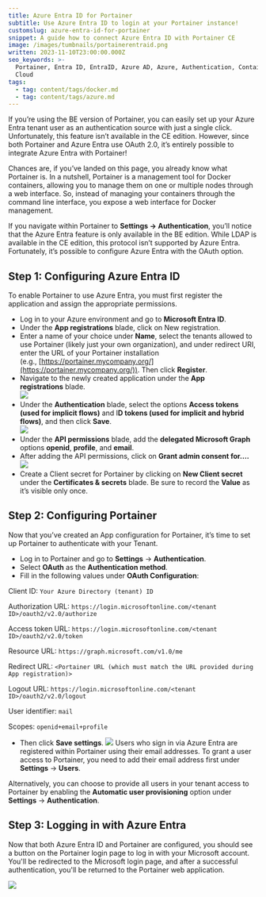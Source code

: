 ```yaml
---
title: Azure Entra ID for Portainer
subtitle: Use Azure Entra ID to login at your Portainer instance!
customslug: azure-entra-id-for-portainer
snippet: A guide how to connect Azure Entra ID with Portainer CE
image: /images/tumbnails/portainerentraid.png
written: 2023-11-10T23:00:00.000Z
seo_keywords: >-
  Portainer, Entra ID, EntraID, Azure AD, Azure, Authentication, Container,
  Cloud
tags:
  - tag: content/tags/docker.md
  - tag: content/tags/azure.md
---
```


If you’re using the BE version of Portainer, you can easily set up your Azure Entra tenant user as an authentication source with just a single click. Unfortunately, this feature isn’t available in the CE edition. However, since both Portainer and Azure Entra use OAuth 2.0, it’s entirely possible to integrate Azure Entra with Portainer!

Chances are, if you’ve landed on this page, you already know what Portainer is. In a nutshell, Portainer is a management tool for Docker containers, allowing you to manage them on one or multiple nodes through a web interface. So, instead of managing your containers through the command line interface, you expose a web interface for Docker management.

If you navigate within Portainer to **Settings -> Authentication**, you’ll notice that the Azure Entra feature is only available in the BE edition. While LDAP is available in the CE edition, this protocol isn’t supported by Azure Entra. Fortunately, it’s possible to configure Azure Entra with the OAuth option.

## Step 1: Configuring Azure Entra ID

To enable Portainer to use Azure Entra, you must first register the application and assign the appropriate permissions.

* Log in to your Azure environment and go to **Microsoft Entra ID**.
* Under the **App registrations** blade, click on New registration.
* Enter a name of your choice under **Name**, select the tenants allowed to use Portainer (likely just your own organization), and under redirect URI, enter the URL of your Portainer installation (e.g., [https://portainer.mycompany.org/](https://portainer.mycompany.org/)). Then click **Register**.
* Navigate to the newly created application under the **App registrations** blade.\
  ![](/images/post-images/entra-portainer/azure-entra-id-for-portainer-1.png)
* Under the **Authentication** blade, select the options **Access tokens (used for implicit flows)** and I**D tokens (used for implicit and hybrid flows)**, and then click **Save**.\
  ![](/images/post-images/entra-portainer/azure-entra-id-for-portainer-2.png)
* Under the **API permissions** blade, add the **delegated Microsoft Graph** options **openid**, **profile**, and **email**.
* After adding the API permissions, click on **Grant admin consent for….**\
  ![](/images/post-images/entra-portainer/azure-entra-id-for-portainer-3.png)
* Create a Client secret for Portainer by clicking on **New Client secret** under the **Certificates & secrets** blade. Be sure to record the **Value** as it’s visible only once.

## Step 2: Configuring Portainer

Now that you’ve created an App configuration for Portainer, it’s time to set up Portainer to authenticate with your Tenant.

* Log in to Portainer and go to **Settings** -> **Authentication**.
* Select **OAuth** as the **Authentication method**.
* Fill in the following values under **OAuth Configuration**:

Client ID: `Your Azure Directory (tenant) ID`

Authorization URL: `https://login.microsoftonline.com/<tenant ID>/oauth2/v2.0/authorize`

Access token URL: `https://login.microsoftonline.com/<tenant ID>/oauth2/v2.0/token`

Resource URL: `https://graph.microsoft.com/v1.0/me`

Redirect URL: `<Portainer URL (which must match the URL provided during App registration)>`

Logout URL: `https://login.microsoftonline.com/<tenant ID>/oauth2/v2.0/logout`

User identifier: `mail`

Scopes: `openid+email+profile`

* Then click **Save settings**.
  ![](/images/post-images/entra-portainer/azure-entra-id-for-portainer-4.png)
  Users who sign in via Azure Entra are registered within Portainer using their email addresses. To grant a user access to Portainer, you need to add their email address first under **Settings** -> **Users**.

Alternatively, you can choose to provide all users in your tenant access to Portainer by enabling the **Automatic user provisioning** option under **Settings** -> **Authentication**.

## Step 3: Logging in with Azure Entra

Now that both Azure Entra ID and Portainer are configured, you should see a button on the Portainer login page to log in with your Microsoft account. You'll be redirected to the Microsoft login page, and after a successful authentication, you'll be returned to the Portainer web application.

![](/images/post-images/entra-portainer/azure-entra-id-for-portainer-5.png)
